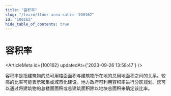 ```yaml
---
title: "容积率"
slug: "/learn/floor-area-ratio--100162"
id: "100162"
hide_table_of_contents: true
---
```



# 容积率

<ArticleMeta id={100162} updatedAt={'2023-09-26 13:58:47'} />
<div className='border-solid border-b border-t-0 my-4 border-[var(--ifm-color-gray-300)]' />

容积率是指建筑物的总可用楼面面积与建筑物所在地的总用地面积之间的关系。较高的比率可能表示密集或城市化建设。地方政府可利用容积率进行分区规划。您可以通过将建筑物的总楼面面积或总建筑面积除以地块总面积来确定该比率。
